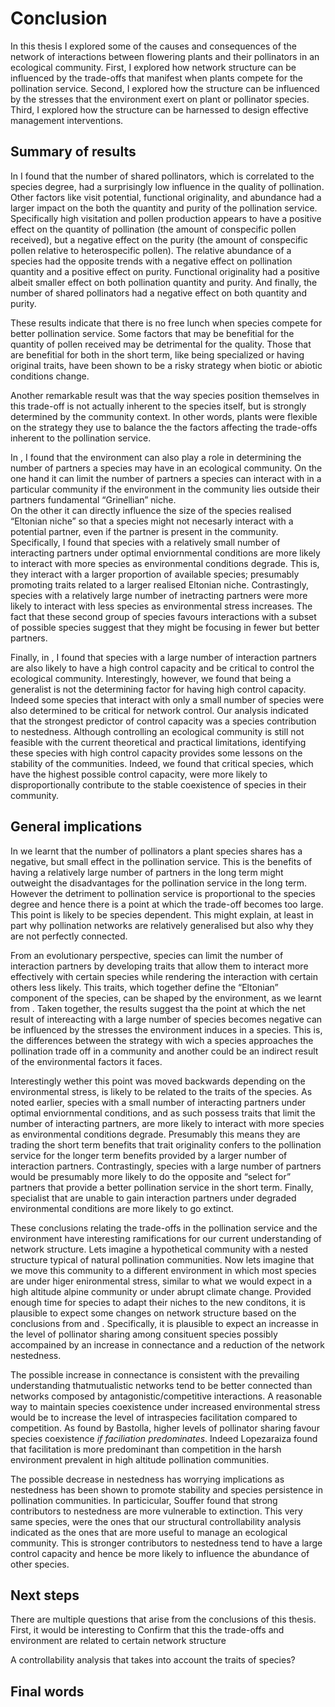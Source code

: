 # Conclusion 

\begin{flushright}{\slshape 
    It's not the numbers that are interesting. \\
    It's what they tell us about the lives behind the numbers.
    } \\ \medskip
    --- \textcite{rosling_factfulness_2018}
\end{flushright}

In this thesis I explored some of the causes and consequences of the network of interactions between flowering plants and their pollinators in an ecological community.
First, I explored how network structure can be influenced by the trade-offs that manifest when plants compete for the pollination service. 
Second, I explored how the structure can be influenced by the stresses that the environment exert on plant or pollinator species. 
Third, I explored how the structure can be harnessed to design effective management interventions. 

## Summary of results

In \autoref{the-pollination-trade-off} I found that the number of shared pollinators, which is correlated to the species degree, had a surprisingly low influence in the quality of pollination. 
Other factors like visit potential, functional originality, and abundance had a larger impact on the both the quantity and purity of the pollination service. 
Specifically high visitation and pollen production appears to have a positive effect on the quantity of pollination (the amount of conspecific pollen received), but a negative effect on the purity (the amount of conspecific pollen relative to heterospecific pollen). 
The relative abundance of a species had the opposite trends with a negative effect on pollination quantity and a positive effect on purity. 
Functional originality had a positive albeit smaller effect on both pollination quantity and purity. 
And finally, the number of shared pollinators had a negative effect on both quantity and purity. 

These results indicate that there is no free lunch when species compete for better pollination service. 
Some factors that may be benefitial for the quantity of pollen received may be detrimental for the quality. 
Those that are benefitial for both in the short term, like being specialized or having original traits, have been shown to be a risky strategy when biotic or abiotic conditions change. 

Another remarkable result was that the way species position themselves in this trade-off is not actually inherent to the species itself, but is strongly determined by the community context. 
In other words, plants were flexible on the strategy they use to balance the the factors affecting the trade-offs inherent to the pollination service. 

In \autoref{sdm-networks}, I found that the environment can also play a role in determining the number of partners a species may have in an ecological community. 
On the one hand it can limit the number of partners a species can interact with in a particular community if the environment in the community lies outside their partners fundamental "Grinellian" niche.  
On the other it can directly influence the size of the species realised "Eltonian niche" so that a species might not necesarly interact with a potential partner, even if the partner is present in the community. 
Specifically, I found that species with a relatively small number of interacting partners under optimal enviornmental conditions are more likely to interact with more species as environmental conditions degrade. 
This is, they interact with a larger proportion of available species; presumably promoting traits related to a larger realised Eltonian niche. 
Contrastingly, species with a relatively large number of inetracting partners were more likely to interact with less species as environmental stress increases. 
The fact that these second group of species favours interactions with a subset of possible species suggest that they might be focusing in fewer but better partners. 

Finally, in \autoref{structural-controllability}, I found that species with a large number of interaction partners are also likely to have a high control capacity and be critical to control the ecological community.
Interestingly, however, we found that being a generalist is not the determining factor for having high control capacity. 
Indeed some species that interact with only a small number of species were also determined to be critical for network control. 
Our analysis indicated that the strongest predictor of control capacity was a species contribution to nestedness. 
Although controlling an ecological community is still not feasible with the current theoretical and practical limitations, identifying these species with high control capacity provides some lessons on the stability of the communities. 
Indeed, we found that critical species, which have the highest possible control capacity, were more likely to disproportionally contribute to the stable coexistence of species in their community.

## General implications

In \autoref{the-pollination-trade-off} we learnt that the number of pollinators a plant species shares has a negative, but small effect in the pollination service. 
This is the benefits of having a relatively large number of partners in the long term might outweight the disadvantages for the pollination service in the long term. 
However the detriment to pollination service is proportional to the species degree and hence there is a point at which the trade-off becomes too large. 
This point is likely to be species dependent.
This might explain, at least in part why pollination networks are relatively generalised but also why they are not perfectly connected. 

From an evolutionary perspective, species can limit the number of interaction partners by developing traits that allow them to interact more effectively with certain species while rendering the interaction with certain others less likely. 
This traits, which together define the "Eltonian" component of the species, can be shaped by the environment, as we learnt from \autoref{sdm-networks}. 
Taken together, the results suggest tha the point at which the net result of intereacting with a large number of species becomes negative can be influenced by the stresses the environment induces in a species. 
This is, the differences between the strategy with wich a species approaches the pollination trade off in a community and another could be an indirect result of the environmental factors it faces. 

Interestingly wether this point was moved backwards depending on the environmental stress, is likely to be related to the traits of the species. 
As noted earlier, species with a small number of interacting partners under optimal enviornmental conditions, and as such possess traits that limit the number of interacting partners, are more likely to interact with more species as environmental conditions degrade. 
Presumably this means they are trading the short term benefits that trait originality confers to the pollination service for the longer term benefits provided by a larger number of interaction partners. 
Contrastingly, species with a large number of partners would be presumably more likely to do the opposite and "select for" partners that provide a better pollination service in the short term. 
Finally, specialist that are unable to gain interaction partners under degraded environmental conditions are more likely to go extinct. 

These conclusions relating the trade-offs in the pollination service and the environment have interesting ramifications for our current understanding of network structure.
Lets imagine a hypothetical community with a nested structure typical of natural pollination communities.
Now lets imagine that we move this community to a different environment in which most species are under higer enironmental stress, similar to what we would expect in a high altitude alpine community or under abrupt climate change. 
Provided enough time for species to adapt their niches to the new conditons, it is plausible to expect some changes on network structure based on the conclusions from \autoref{the-pollination-trade-off} and \autoref{sdm-networks}. 
Specifically, it is plausible to expect an increasse in the level of pollinator sharing among consituent species possibly accompained by an increase in connectance and a reduction of the network nestedness.

The possible increase in connectance is consistent with the prevailing understanding thatmutualistic networks tend to be better connected than networks composed by antagonistic/competitive interactions. 
A reasonable way to maintain species coexistence under increased environmental stress would be to increase the level of intraspecies facilitation compared to competition. 
As found by Bastolla, higher levels of pollinator sharing favour species coexistence *if faciliation predominates*. 
Indeed Lopezaraiza found that facilitation is more predominant than competition in the harsh environment prevalent in high altitude pollination communities.

The possible decrease in nestedness has worrying implications as nestedness has been shown to promote stability and species persistence in pollination communities.
In particicular, Souffer found that strong contributors to nestedness are more vulnerable to extinction. 
This very same species, were the ones that our structural controllability analysis indicated as the ones that are more useful to manage an ecological community.
This is stronger contributors to nestedness tend to have a large control capacity and hence be more likely to influence the abundance of other species. 

## Next steps

There are multiple questions that arise from the conclusions of this thesis. 
First, it would be interesting to 
Confirm that this the trade-offs and environment are related to certain network structure

A controllability analysis that takes into account the traits of species? 

## Final words

